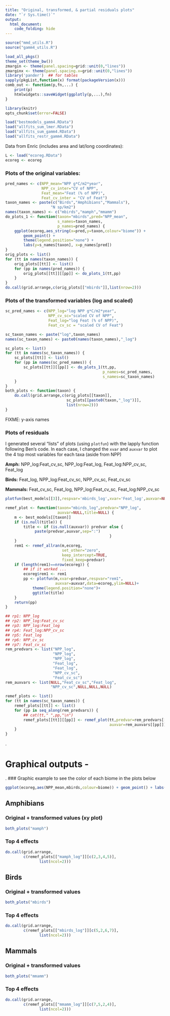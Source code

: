 ---
title: "Original, transformed, & partial residuals plots"
date: "`r Sys.time()`"
output:
  html_document:
    code_folding: hide
---

```{r get utlis}
source("mmd_utils.R")
source("gamm4_utils.R")
```

```{r load_packages,message=FALSE}
load_all_pkgs() 
theme_set(theme_bw())
zmargin <- theme(panel.spacing=grid::unit(0,"lines"))
zmarginx <- theme(panel.spacing.x=grid::unit(0,"lines"))
library('pander')  ## for tables
sapply(pkgList,function(x) format(packageVersion(x)))
comb_out <- function(p,fn,...) {
    print(p)
    htmlwidgets::saveWidget(ggplotly(p,...),fn)
}
```

```{r knitr_setup,echo=FALSE}
library(knitr)
opts_chunk$set(error=FALSE)
```


```{r source files}
load("bestmodels_gamm4.RData")
load("allfits_sum_lmer.RData") 
load("allfits_sum_gamm4.RData")
load("allfits_restr_gamm4.RData")
```


Data from Enric (includes area and lat/long coordinates):

```{r get_data}
L <- load("ecoreg.RData")
ecoreg <- ecoreg
```

### Plots of the original variables: 

```{r plots_ori_vars,warning=FALSE}
pred_names <- c(NPP_mean="NPP g*C/m2*year",
                NPP_cv_inter="CV of NPP",
                Feat_mean="Feat (% of NPP)",
                Feat_cv_inter = "CV of Feat")
taxon_names <- paste(c("Birds","Amphibians","Mammals"),
                    "N sp/km2")
names(taxon_names) <- c("mbirds","mamph","mmamm")
do_plots_1 <- function(taxon="mbirds",pred="NPP_mean",
                       s_names=taxon_names,
                       p_names=pred_names) {
    ggplot(ecoreg,aes_string(x=pred,y=taxon,colour="biome")) +
        geom_point() +
        theme(legend.position="none") +
        labs(y=s_names[taxon], x=p_names[pred])
}
orig_plots <- list()
for (tt in names(taxon_names)) {
    orig_plots[[tt]] <- list()
    for (pp in names(pred_names)) {
        orig_plots[[tt]][[pp]] <- do_plots_1(tt,pp)
    }
}
do.call(grid.arrange,c(orig_plots[["mbirds"]],list(nrow=2)))
```

### Plots of the transformed variables (log and scaled)

```{r plots_trans_vars,warning=FALSE}
sc_pred_names <- c(NPP_log="log NPP g*C/m2*year",
                   NPP_cv_sc="scaled CV of NPP",
                   Feat_log="log Feat (% of NPP)",
                   Feat_cv_sc = "scaled CV of Feat")

sc_taxon_names <- paste("log",taxon_names)
names(sc_taxon_names) <- paste0(names(taxon_names),"_log")

sc_plots <- list()
for (tt in names(sc_taxon_names)) {
    sc_plots[[tt]] <- list()
    for (pp in names(sc_pred_names)) {
        sc_plots[[tt]][[pp]] <- do_plots_1(tt,pp,
                                           p_names=sc_pred_names,
                                           s_names=sc_taxon_names)
    }
}
both_plots <- function(taxon) {
    do.call(grid.arrange,c(orig_plots[[taxon]],
                           sc_plots[[paste0(taxon,"_log")]],
                           list(nrow=2)))
}
```

FIXME: y-axis names
  
### Plots of residuals  
  
I generated several "lists" of plots (using `plotfun`) with the lapply function following Ben's code. In each case, I changed the `xvar` and `auxvar` to plot the 4 top most variables for each taxa (aside from NPP)  

**Amph:** NPP_log:Feat_cv_sc, NPP_log:Feat_log, Feat_log:NPP_cv_sc, Feat_log  
  
**Birds:** Feat_log, NPP_log:Feat_cv_sc, NPP_cv_sc, Feat_cv_sc  
  
**Mammals:** Feat_cv_sc, Feat_log, NPP_log:Feat_cv_sc, Feat_log:NPP_cv_sc  
  
```{r backtrans}
plotfun(best_models[[3]],respvar='mbirds_log',xvar='Feat_log',auxvar=NULL,data=ecoreg,backtrans=TRUE,log="xy")
```  
  

```{r lists_of_plots,warning=FALSE}
remef_plot <- function(taxon="mbirds_log",predvar="NPP_log",
                       auxvar=NULL,title=NULL) {
    m <- best_models[[taxon]]
    if (is.null(title)) {
        title <- if (is.null(auxvar)) predvar else {
             paste(predvar,auxvar,sep=":")                                     
                                              }
    }
    rem1 <- remef_allran(m,ecoreg,
                         set_other="zero",
                         keep_intercept=TRUE,
                         fixed_keep=predvar)
    if (length(rem1)==nrow(ecoreg)) {
        ## if it worked ...
        ecoreg$rem1 <- rem1
        pp <- plotfun(m,xvar=predvar,respvar="rem1",
                      auxvar=auxvar,data=ecoreg,ylim=NULL)+
            theme(legend.position="none")+
            ggtitle(title)
    }
    return(pp)
}

## rp1: NPP_log
## rp2: NPP_log:Feat_cv_sc
## rp3: NPP_log:Feat_log
## rp4: Feat_log:NPP_cv_sc
## rp5: Feat_log
## rp6: NPP_cv_sc
## rp7: Feat_cv_sc
rem_predvars <- list("NPP_log",
                     "NPP_log",
                     "NPP_log",
                     "Feat_log",
                     "Feat_log",
                     "NPP_cv_sc",
                     "Feat_cv_sc")
rem_auxvars <- list(NULL,"Feat_cv_sc","Feat_log",
                    "NPP_cv_sc",NULL,NULL,NULL)

remef_plots <- list()
for (tt in names(sc_taxon_names)) {
    remef_plots[[tt]] <- list()
    for (pp in seq_along(rem_predvars)) {
        ## cat(tt," ",pp,"\n")
        remef_plots[[tt]][[pp]] <- remef_plot(tt,predvar=rem_predvars[[pp]],
                                              auxvar=rem_auxvars[[pp]])
    }
}
```

.

# **Graphical outputs** -
.
### Graphic example to see the color of each biome in the plots below
```{r example_plot,,warning=FALSE,fig.width=8,fig.height=6,echo=FALSE}
ggplot(ecoreg,aes(NPP_mean,mbirds,colour=biome)) + geom_point() + labs(x = "NPP (g*C/m2*year)", y = "Birds (N sp/km2)")
```
  
## **Amphibians**
  
### Original + transformed values (xy plot)    
```{r amph_ori,warning=FALSE,fig.width=10,fig.height=5.5, echo=FALSE}
both_plots("mamph")
```

### Top 4 effects
```{r amph_plots,warning=FALSE,fig.width=10,fig.height=8, echo=FALSE}
do.call(grid.arrange,
        c(remef_plots[["mamph_log"]][c(2,3,4,5)],
               list(ncol=2)))
```
    
## **Birds** 
  
### Original + transformed values
```{r birds_ori,warning=FALSE,fig.width=10,fig.height=5.5, echo=FALSE}
both_plots("mbirds")
```    
    
### Top 4 effects
	
```{r birds_plots,warning=FALSE,fig.width=10,fig.height=8, echo=FALSE}
do.call(grid.arrange,
        c(remef_plots[["mbirds_log"]][c(5,2,6,7)],
               list(ncol=2)))
```
## **Mammals** 
### Original + transformed values
```{r mamm_ori,warning=FALSE,fig.width=10,fig.height=5.5, echo=FALSE}
both_plots("mmamm")
```     
    
### Top 4 effects
```{r mamm_plots,warning=FALSE,fig.width=10,fig.height=8, echo=FALSE}
do.call(grid.arrange,
        c(remef_plots[["mmamm_log"]][c(7,5,2,4)],
               list(ncol=2)))
```









